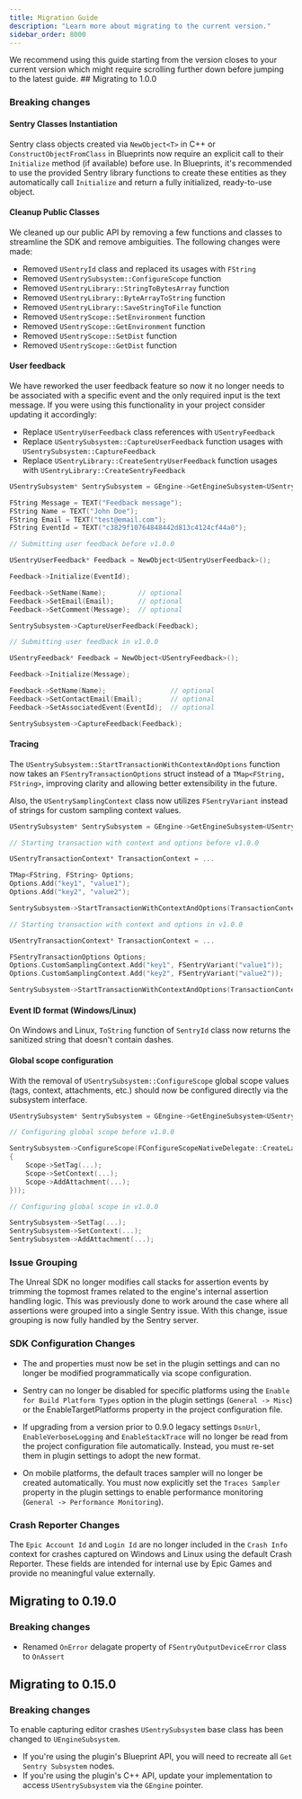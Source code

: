 ```yaml
---
title: Migration Guide
description: "Learn more about migrating to the current version."
sidebar_order: 8000
---
```

<Note>
We recommend using this guide starting from the version closes to your current version which might require scrolling further down before jumping to the latest guide.
</Note>
## Migrating to 1.0.0

### Breaking changes

#### Sentry Classes Instantiation

Sentry class objects created via `NewObject<T>` in C++ or `ConstructObjectFromClass` in Blueprints now require an explicit call to their `Initialize` method (if available) before use. In Blueprints, it's recommended to use the provided Sentry library functions to create these entities as they automatically call `Initialize` and return a fully initialized, ready-to-use object.

#### Cleanup Public Classes

We cleaned up our public API by removing a few functions and classes to streamline the SDK and remove ambiguities. The following changes were made:

- Removed `USentryId` class and replaced its usages with `FString`
- Removed `USentrySubsystem::ConfigureScope` function
- Removed `USentryLibrary::StringToBytesArray` function
- Removed `USentryLibrary::ByteArrayToString` function
- Removed `USentryLibrary::SaveStringToFile` function
- Removed `USentryScope::SetEnvironment` function
- Removed `USentryScope::GetEnvironment` function
- Removed `USentryScope::SetDist` function
- Removed `USentryScope::GetDist` function

#### User feedback

We have reworked the user feedback feature so now it no longer needs to be associated with a specific event and the only required input is the text message. If you were using this functionality in your project consider updating it accordingly:

- Replace `USentryUserFeedback` class references with `USentryFeedback`
- Replace `USentrySubsystem::CaptureUserFeedback` function usages with `USentrySubsystem::CaptureFeedback`
- Replace `USentryLibrary::CreateSentryUserFeedback` function usages with `USentryLibrary::CreateSentryFeedback`

```cpp
USentrySubsystem* SentrySubsystem = GEngine->GetEngineSubsystem<USentrySubsystem>();

FString Message = TEXT("Feedback message");
FString Name = TEXT("John Doe");
FString Email = TEXT("test@email.com");
FString EventId = TEXT("c3829f10764848442d813c4124cf44a0");

// Submitting user feedback before v1.0.0

USentryUserFeedback* Feedback = NewObject<USentryUserFeedback>();

Feedback->Initialize(EventId);

Feedback->SetName(Name);        // optional
Feedback->SetEmail(Email);      // optional
Feedback->SetComment(Message);  // optional

SentrySubsystem->CaptureUserFeedback(Feedback);

// Submitting user feedback in v1.0.0

USentryFeedback* Feedback = NewObject<USentryFeedback>();

Feedback->Initialize(Message);

Feedback->SetName(Name);                // optional
Feedback->SetContactEmail(Email);       // optional
Feedback->SetAssociatedEvent(EventId);  // optional

SentrySubsystem->CaptureFeedback(Feedback);
```

#### Tracing

The `USentrySubsystem::StartTransactionWithContextAndOptions` function now takes an `FSentryTransactionOptions` struct instead of a `TMap<FString, FString>`, improving clarity and allowing better extensibility in the future.

Also, the `USentrySamplingContext` class now utilizes `FSentryVariant` instead of strings for custom sampling context values.

```cpp
USentrySubsystem* SentrySubsystem = GEngine->GetEngineSubsystem<USentrySubsystem>();

// Starting transaction with context and options before v1.0.0

USentryTransactionContext* TransactionContext = ...

TMap<FString, FString> Options;
Options.Add("key1", "value1");
Options.Add("key2", "value2");

SentrySubsystem->StartTransactionWithContextAndOptions(TransactionContext, Options);

// Starting transaction with context and options in v1.0.0

USentryTransactionContext* TransactionContext = ...

FSentryTransactionOptions Options;
Options.CustomSamplingContext.Add("key1", FSentryVariant("value1"));
Options.CustomSamplingContext.Add("key2", FSentryVariant("value2"));

SentrySubsystem->StartTransactionWithContextAndOptions(TransactionContext, Options);
```

#### Event ID format (Windows/Linux)

On Windows and Linux, `ToString` function of `SentryId` class now returns the sanitized string that doesn't contain dashes.

#### Global scope configuration

With the removal of `USentrySubsystem::ConfigureScope` global scope values (tags, context, attachments, etc.) should now be configured directly via the subsystem interface.

```cpp
USentrySubsystem* SentrySubsystem = GEngine->GetEngineSubsystem<USentrySubsystem>();

// Configuring global scope before v1.0.0

SentrySubsystem->ConfigureScope(FConfigureScopeNativeDelegate::CreateLambda([](USentryScope* Scope)
{
    Scope->SetTag(...);
    Scope->SetContext(...);
    Scope->AddAttachment(...);
}));

// Configuring global scope in v1.0.0

SentrySubsystem->SetTag(...);
SentrySubsystem->SetContext(...);
SentrySubsystem->AddAttachment(...);
```

### Issue Grouping

The Unreal SDK no longer modifies call stacks for assertion events by trimming the topmost frames related to the engine's internal assertion handling logic. This was previously done to work around the case where all assertions were grouped into a single Sentry issue. With this change, issue grouping is now fully handled by the Sentry server.

### SDK Configuration Changes

- The <PlatformIdentifier name="environment" /> and <PlatformIdentifier name="dist" /> properties must now be set in the plugin settings and can no longer be modified programmatically via scope configuration.

- Sentry can no longer be disabled for specific platforms using the `Enable for Build Platform Types` option in the plugin settings (`General -> Misc`) or the EnableTargetPlatforms property in the project configuration file.

- If upgrading from a version prior to 0.9.0 legacy settings `DsnUrl`, `EnableVerboseLogging` and `EnableStackTrace` will no longer be read from the project configuration file automatically. Instead, you must re-set them in plugin settings to adopt the new format.

- On mobile platforms, the default traces sampler will no longer be created automatically. You must now explicitly set the `Traces Sampler` property in the plugin settings to enable performance monitoring (`General -> Performance Monitoring`).

### Crash Reporter Changes

The `Epic Account Id` and `Login Id` are no longer included in the `Crash Info` context for crashes captured on Windows and Linux using the default Crash Reporter. These fields are intended for internal use by Epic Games and provide no meaningful value externally.

## Migrating to 0.19.0

### Breaking changes

- Renamed `OnError` delagate property of `FSentryOutputDeviceError` class to `OnAssert`

## Migrating to 0.15.0

### Breaking changes

To enable capturing editor crashes `USentrySubsystem` base class has been changed to `UEngineSubsystem`.

- If you're using the plugin's Blueprint API, you will need to recreate all `Get Sentry Subsystem` nodes.
- If you're using the plugin's C++ API, update your implementation to access `USentrySubsystem` via the `GEngine` pointer.
